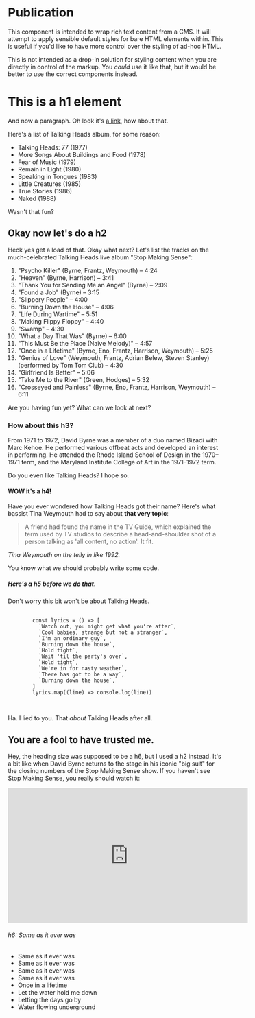 
<Meta title="Components|Raspberry Pi/Publication" />

# Publication

This component is intended to wrap rich text content from a CMS. It will attempt to apply sensible default styles for bare HTML elements within. This is useful if you'd like to have more control over the styling of ad-hoc HTML.

This is not intended as a drop-in solution for styling content when you are directly in control of the markup. You *could* use it like that, but it would be better to use the correct components instead.

<Story name="Vanilla">
  <div class="sc-rp-publication">
    <h1>This is a h1 element</h1>
    <p>And now a paragraph. Oh look it's <a href="#">a link</a>, how about that.</p>
    <p>Here's a list of Talking Heads album, for some reason:</p>
    <ul>
      <li>Talking Heads: 77 (1977)</li>
      <li>More Songs About Buildings and Food (1978)</li>
      <li>Fear of Music (1979)</li>
      <li>Remain in Light (1980)</li>
      <li>Speaking in Tongues (1983)</li>
      <li>Little Creatures (1985)</li>
      <li>True Stories (1986)</li>
      <li>Naked (1988)</li>
    </ul>
    <p>Wasn't that fun?</p>
    <h2>Okay now let's do a h2</h2>
    <p>Heck yes get a load of that. Okay what next? Let's list the tracks on the much-celebrated Talking Heads live album "Stop Making Sense":</p>
    <ol>
      <li>"Psycho Killer" (Byrne, Frantz, Weymouth) – 4:24</li>
      <li>"Heaven" (Byrne, Harrison) – 3:41</li>
      <li>"Thank You for Sending Me an Angel" (Byrne) – 2:09</li>
      <li>"Found a Job" (Byrne) – 3:15</li>
      <li>"Slippery People" – 4:00</li>
      <li>"Burning Down the House" – 4:06</li>
      <li>"Life During Wartime" – 5:51</li>
      <li>"Making Flippy Floppy" – 4:40</li>
      <li>"Swamp" – 4:30</li>
      <li>"What a Day That Was" (Byrne) – 6:00</li>
      <li>"This Must Be the Place (Naive Melody)" – 4:57</li>
      <li>"Once in a Lifetime" (Byrne, Eno, Frantz, Harrison, Weymouth) – 5:25</li>
      <li>"Genius of Love" (Weymouth, Frantz, Adrian Belew, Steven Stanley) (performed by Tom Tom Club) – 4:30</li>
      <li>"Girlfriend Is Better" – 5:06</li>
      <li>"Take Me to the River" (Green, Hodges) – 5:32</li>
      <li>"Crosseyed and Painless" (Byrne, Eno, Frantz, Harrison, Weymouth) – 6:11</li>
    </ol>
    <p>Are you having fun yet? What can we look at next?</p>
    <h3>How about this h3?</h3>
    <p>From 1971 to 1972, David Byrne was a member of a duo named Bizadi with Marc Kehoe. He performed various offbeat acts and developed an interest in performing. He attended the Rhode Island School of Design in the 1970–1971 term, and the Maryland Institute College of Art in the 1971–1972 term.</p>
    <p>Do you even like Talking Heads? I hope so.</p>
    <h4>WOW it's a h4!</h4>
    <p>Have you ever wondered how Talking Heads got their name? Here's what bassist Tina Weymouth had to say about <strong>that very topic</strong>:</p>
    <blockquote>A friend had found the name in the TV Guide, which explained the term used by TV studios to describe a head-and-shoulder shot of a person talking as 'all content, no action'. It fit.</blockquote>
    <cite>Tina Weymouth on the telly in like 1992.</cite>
    <p>You know what we should probably write some code.</p>
    <h5>Here's a h5 before we do that.</h5>
    <p>Don't worry this bit won't be about Talking Heads.</p>
    <pre>
      <code>
        const lyrics = () => [
          `Watch out, you might get what you're after`,
          `Cool babies, strange but not a stranger`,
          `I'm an ordinary guy`,
          `Burning down the house`,
          `Hold tight`,
          `Wait 'til the party's over`,
          `Hold tight`,
          `We're in for nasty weather`,
          `There has got to be a way`,
          `Burning down the house`,
        ]
        lyrics.map((line) => console.log(line))
      </code>
    </pre>
    <p>Ha. I lied to you. That <em>about</em> Talking Heads after all.</p>
    <h2>You are a fool to have trusted me.</h2>
    <p>Hey, the heading size was supposed to be a h6, but I used a h2 instead. It's a bit like when David Byrne returns to the stage in his iconic "big suit" for the closing numbers of the Stop Making Sense show. If you haven't see Stop Making Sense, you really should watch it:</p>
    <iframe width="560" height="315" src="https://www.youtube-nocookie.com/embed/4xL7Ilh1DFI" frameborder="0" allow="accelerometer; autoplay; encrypted-media; gyroscope; picture-in-picture" allowfullscreen></iframe>
    <h6>h6: Same as it ever was</h6>
    <ul>
      <li>Same as it ever was</li>
      <li>Same as it ever was</li>
      <li>Same as it ever was</li>
      <li>Same as it ever was</li>
      <li>Once in a lifetime</li>
      <li>Let the water hold me down</li>
      <li>Letting the days go by</li>
      <li>Water flowing underground</li>
    </ul>
  </div>
</Story>
